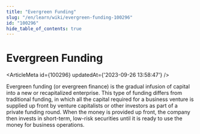 ```yaml
---
title: "Evergreen Funding"
slug: "/en/learn/wiki/evergreen-funding-100296"
id: "100296"
hide_table_of_contents: true
---
```



# Evergreen Funding

<ArticleMeta id={100296} updatedAt={'2023-09-26 13:58:47'} />
<div className='border-solid border-b border-t-0 my-4 border-[var(--ifm-color-gray-300)]' />

Evergreen funding (or evergreen finance) is the gradual infusion of capital into a new or recapitalized enterprise. This type of funding differs from traditional funding, in which all the capital required for a business venture is supplied up front by venture capitalists or other investors as part of a private funding round. When the money is provided up front, the company then invests in short-term, low-risk securities until it is ready to use the money for business operations.
